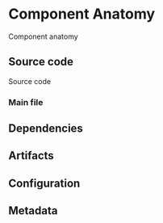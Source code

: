 # Component Anatomy

Component anatomy 

## Source code
Source code 

### Main file



## Dependencies

## Artifacts

## Configuration

## Metadata

